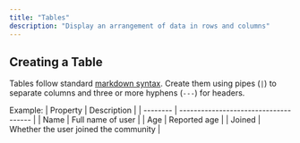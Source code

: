 ```yaml
---
title: "Tables"
description: "Display an arrangement of data in rows and columns"
---
```


## Creating a Table

Tables follow standard [markdown syntax](https://www.markdownguide.org/extended-syntax/#tables). Create them using pipes (`|`) to separate columns and three or more hyphens (`---`) for headers.

Example:
| Property | Description                           |
| -------- | ------------------------------------- |
| Name     | Full name of user                     |
| Age      | Reported age                          |
| Joined   | Whether the user joined the community |